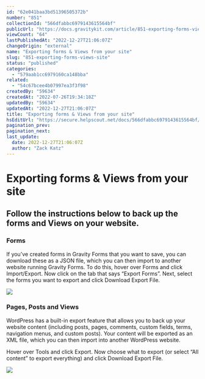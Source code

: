```yaml
---
id: "62e041baa3bd51396505372b"
number: "851"
collectionId: "566dfabbc6979143615564bf"
publicUrl: "https://docs.gravitykit.com/article/851-exporting-forms-views-site"
viewCount: "64"
lastPublishedAt: "2022-12-27T21:06:07Z"
changeOrigin: "external"
name: "Exporting forms & Views from your site"
slug: "851-exporting-forms-views-site"
status: "published"
categories: 
  - "579aab1cc6979160ca148bba"
related: 
  - "54c67bcee4b07997ea3f3f98"
createdBy: "59634"
createdAt: "2022-07-26T19:34:18Z"
updatedBy: "59634"
updatedAt: "2022-12-27T21:06:07Z"
title: "Exporting forms & Views from your site"
hsEditUrl: "https://secure.helpscout.net/docs/566dfabbc6979143615564bf/article/62e041baa3bd51396505372b"
pagination_prev: 
pagination_next: 
last_update:
  date: 2022-12-27T21:06:07Z
  author: "Zack Katz"
---
```


# Exporting forms & Views from your site

## Follow the instructions below to back up the forms and Views on your website.

### Forms

If you’ve created forms in Gravity Forms that you want to save, you can download these as a JSON file, which you can then import to another website running Gravity Forms. To do this, hover over Forms and click Import/Export. Now click on the tab that says “Export Forms”. Next, select the forms you want to export and click Download Export File.

![](https://i.gravitykit.com/o74qWy+)

### Pages, Posts and Views

WordPress has a built-in export feature that allows you to back up your website content (including posts, pages, comments, custom fields, terms, navigation menus, and custom posts). Your content will be exported as an XML file, which you can then import into another WordPress website.

Hover over Tools and click Export. Now choose what to export (or select “All content” to export everything) and click Download Export File.

![](https://i.gravitykit.com/rCFYG6+)